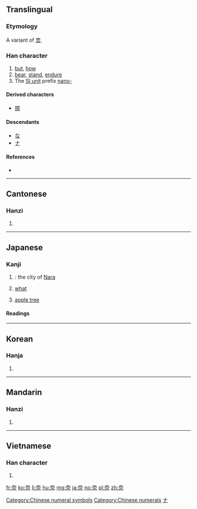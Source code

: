 {{also|柰}}
==Translingual==

===Etymology===
A variant of [[柰]].

===Han character===
{{Han char|rn=37|rad=大|as=05|sn=8|four=40901|canj=KMMF|ids=⿱大示}}

# [[but]], [[how]]
# [[bear]], [[stand]], [[endure]]
# The [[Appendix:SI units|SI unit]] prefix [[nano-]]

====Derived characters====
* [[捺]]

====Descendants====
* [[な]]
* [[ナ]]

====References====
* {{Han ref|kx=0251.010|dkj=05893|dj=0511.010|hdz=10532.020|uh=5948|ud=22856|bh=A960|bd=43360}}

[[Category:Chinese numeral symbols]]
[[Category:Chinese numerals]]
----

==Cantonese==

===Hanzi===
{{yue-hanzi|jyut=[[noi6]]|y=noi6}}

# {{defn|lang=yue|sort=大05}}

----

==Japanese==

===Kanji===
{{ja-kanji|grade=c|rs=凵03}}

# {{abbreviation of|lang=ja|sort=な|奈良|nodot=1}}: the city of [[Nara]]
# [[what]]
# {{context|lang=ja|sort=からなし|obsolete}} [[apple tree]]

====Readings====
{{ja-readings
|goon=[[な]] (na), [[ない]] (nai)
|kanon=[[だ]] (da), [[だい]] (dai)
|kun=[[いかん]] (ikan), [[からなし]] (karanashi)
}}

[[Category:Han characters from which katakana were derived|ナ]]

----

==Korean==

===Hanja===
{{ko-hanja|hangeul=[[내]], [[나]]|rv=nae, na|mr=nae, na}}

# {{defn|lang=ko|sort=大05}}

----

==Mandarin==

===Hanzi===
{{cmn-hanzi|pin=[[nài]] ([[nai4]]), [[qiè]] ([[qie4]]), [[xiè]] ([[xie4]])|wg=nai<sup>4</sup>, ch'ieh<sup>4</sup>, hsieh<sup>4</sup>}}

# {{defn|lang=cmn|sort=大05}}

----

==Vietnamese==

===Han character===
{{vi-hantu|[[nại]], [[nhự]]|rs=大05}}

# {{defn|lang=vi|sort=大05}}

[[fr:奈]]
[[ko:奈]]
[[li:奈]]
[[hu:奈]]
[[mg:奈]]
[[ja:奈]]
[[no:奈]]
[[pl:奈]]
[[zh:奈]]
